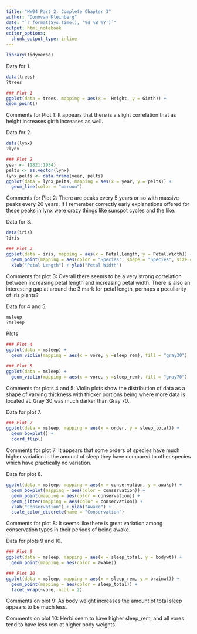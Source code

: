 ```yaml
---
title: "HW04 Part 2: Complete Chapter 3"
author: "Donovan Kleinberg"
date: "`r format(Sys.time(), '%d %B %Y')`"
output: html_notebook
editor_options: 
  chunk_output_type: inline
---
```


```r
library(tidyverse)
```

Data for 1.

```r
data(trees)
?trees

### Plot 1
ggplot(data = trees, mapping = aes(x = 	Height, y = Girth)) +
geom_point()
```

Comments for Plot 1: It appears that there is a slight correlation that as height increases girth increases as well.

Data for 2.

```r
data(lynx)
?lynx

### Plot 2
year <- (1821:1934)
pelts <- as.vector(lynx)
lynx_pelts <- data.frame(year, pelts)
ggplot(data = lynx_pelts, mapping = aes(x = year, y = pelts)) +
  geom_line(color = "maroon")
```

Comments for Plot 2: There are peaks every 5 years or so with massive peaks every 20 years. If I remember correctly early explanations offered for these peaks in lynx were crazy things like sunspot cycles and the like.

Data for 3.

```r
data(iris)
?iris

### Plot 3
ggplot(data = iris, mapping = aes(x = Petal.Length, y = Petal.Width)) +
  geom_point(mapping = aes(color = "Species", shape = "Species", size = 2)) +
  xlab("Petal Length") + ylab("Petal Width")
```

Comments for plot 3: Overall there seems to  be a very strong correlation between increasing petal length and increasing petal width. There is also an interesting gap at around the 3 mark for petal length, perhaps a peculiarity of iris plants?

Data for 4 and 5.

```r
msleep
?msleep
```

Plots

```r
### Plot 4
ggplot(data = msleep) +
  geom_violin(mapping = aes(x = vore, y =sleep_rem), fill = "gray30")

### Plot 5
ggplot(data = msleep) +
  geom_violin(mapping = aes(x = vore, y =sleep_rem), fill = "gray70")
```

Comments for plots 4 and 5: Violin plots show the distribution of data as a shape of varying thickness with thicker portions being where more data is located at. Gray 30 was much darker than Gray 70.

Data for plot 7.

```r
### Plot 7
ggplot(data = msleep, mapping = aes(x = order, y = sleep_total)) +
  geom_boxplot() +
  coord_flip()

```

Comments for plot 7: It appears that some orders of species have much higher variation in the amount of sleep they have compared to other species which have practically no variation.

Data for plot 8.

```r
ggplot(data = msleep, mapping = aes(x = conservation, y = awake)) +
  geom_boxplot(mapping = aes(color = conservation)) +
  geom_point(mapping = aes(color = conservation)) +
  geom_jitter(mapping = aes(color = conservation)) +
  xlab("Conservation") + ylab("Awake") +
  scale_color_discrete(name = "Conservation")
```

Comments for plot 8: It seems like there is great variation among conservation types in their periods of being awake.

Data for plots 9 and 10.

```r
### Plot 9
ggplot(data = msleep, mapping = aes(x = sleep_total, y = bodywt)) +
  geom_point(mapping = aes(color = awake))

### Plot 10
ggplot(data = msleep, mapping = aes(x = sleep_rem, y = brainwt)) +
  geom_point(mapping = aes(color = sleep_total)) +
  facet_wrap(~vore, ncol = 2)
```

Comments on plot 9: As body weight increases the amount of total sleep appears to be much less.

Comments on plot 10: Herbi seem to have higher sleep_rem, and all vores tend to have less rem at higher body weights.
